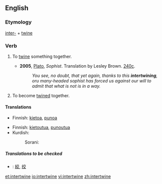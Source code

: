==English==

===Etymology===
[[inter-]] + [[twine]]

===Verb===
{{en-verb|intertwin|ing}}

# {{transitive}} To [[twine]] something together.
#* '''2005''', [[w:Plato|Plato]], ''Sophist''.  Translation by Lesley Brown. [[w:Stephanus pagination|240c]].
#*: ''You see, no doubt, that yet again, thanks to this '''intertwining''', oru many-headed sophist has forced us against our will to admit that what is not is in a way.''
# {{intransitive}} To become [[twine]]d together.

====Translations====
{{trans-top|To twine something together}}
* Finnish: [[kietoa]], [[punoa]]
{{trans-mid}}
{{trans-bottom}}

{{trans-top|To become twined together}}
* Finnish: [[kietoutua]], [[punoutua]]
* Kurdish:
*: Sorani: {{t|ku|تێکخستن|tr=tékxistin|sc=KUchar}}
{{trans-mid}}
{{trans-bottom}}

=====Translations to be checked=====
{{checktrans}}
{{top}}
* {{ttbc|CJKV Characters}}: [[絞]], [[绞]]
{{mid}}
{{bottom}}

[[et:intertwine]]
[[io:intertwine]]
[[vi:intertwine]]
[[zh:intertwine]]